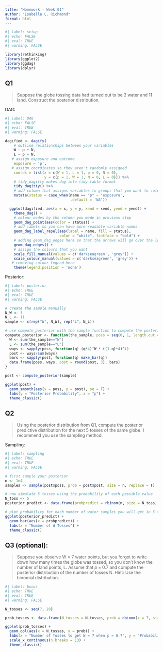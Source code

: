 ```yaml
---
title: "Homework - Week 01"
author: "Isabella C. Richmond"
format: html
---
```


```r
#| label: setup
#| echo: FALSE
#| eval: TRUE
#| warning: FALSE

library(rethinking)
library(ggplot2)
library(ggdag)
library(dplyr)
```


## Q1
> Suppose the globe tossing data had turned out to be 3 water and 11 land. Construct the posterior distribution.

DAG:

```r
#| label: DAG
#| echo: FALSE
#| eval: TRUE
#| warning: FALSE

dagified <- dagify(
    # outline relationships between your variables
    W ~ p + N,
    L ~ p + N,
   # assign exposure and outcome
    exposure = 'p',
   # assign coordinates so they aren't randomly assigned
    coords = list(x = c(W = 1, L = 1, p = 0, N = 0),
                  y = c(p = 1, W = 1, N = 0, L = 0))) %>%
    # tidy_dagitty makes dag into tidy table format
    tidy_dagitty() %>%
    # add column that assigns variables to groups that you want to colour code
    mutate(status = case_when(name == "p" ~ 'exposure',
                              .default = 'NA'))

  ggplot(dagified, aes(x = x, y = y, xend = xend, yend = yend)) +
    theme_dag() +
    # colour nodes by the column you made in previous step
    geom_dag_point(aes(color = status)) +
    # add labels so you can have more readable variable names
    geom_dag_label_repel(aes(label = name, fill = status),
                         color = "white", fontface = "bold") +
    # adding geom_dag_edges here so that the arrows will go over the labels
    geom_dag_edges() +
    # assign the colours that you want
    scale_fill_manual(values = c('darkseagreen', 'grey')) +
    scale_colour_manual(values = c('darkseagreen', 'grey')) +
   # removing colour legend here
    theme(legend.position = 'none')

```


Posterior: 

```r
#| label: posterior
#| echo: TRUE
#| eval: TRUE
#| warning: FALSE

# create the sample manually
N_W <- 3
N_L <- 11
sample <- c(rep("W", N_W), rep("L", N_L))

# use compute_posterior with the sample function to compute the posterior 
compute_posterior <- function(the_sample, poss = seq(0, 1, length.out = 1000)){
  W <- sum(the_sample=="W")
  L <- sum(the_sample=="L")
  ways <- sapply(poss, function(q) (q*4)^W * ((1-q)*4)^L)
  post <- ways/sum(ways)
  bars <- sapply(post, function(q) make_bar(q))
  data.frame(poss, ways, post = round(post, 3), bars)
}

post <- compute_posterior(sample)

ggplot(post) + 
  geom_smooth(aes(x = poss, y = post), se = F) + 
  labs(y = "Posterior Probability", x = "p") + 
  theme_classic()
```


## Q2
> Using the posterior distribution from Q1, compute the posterior predictive distribution for the next 5 tosses of the same globe. I recommend you use the sampling method.

Sampling: 

```r
#| label: sampling
#| echo: TRUE
#| eval: TRUE
#| warning: FALSE

# first sample your posterior 
n <- 1e4
samples <- sample(post$poss, prob = post$post, size = n, replace = T)

# now simulate 5 tosses using the probability of each possible value 
N_toss <- 5
posterior_predict <- data.frame(probpredict = rbinom(n, size = N_toss, prob = samples))

# plot probability for each number of water samples you will get in 5 tosses
ggplot(posterior_predict) + 
  geom_bar(aes(x = probpredict)) + 
  labs(x = "Number of W Tosses") + 
  theme_classic()
```

## Q3 (optional): 

> Suppose you observe W = 7 water points, but you forgot to write down how many times the globe was tossed, so you don't know the number of land points, L. Assume that *p* = 0.7 and compute the posterior distribution of the number of tosses N. Hint: Use the binomial distribution.

```r
#| label: bonus
#| echo: TRUE
#| eval: TRUE
#| warning: FALSE

N_tosses <- seq(7, 20)

prob_tosses <- data.frame(N_tosses = N_tosses, prob = dbinom(x = 7, size = N_tosses, prob = 0.7))

ggplot(prob_tosses) + 
  geom_col(aes(x = N_tosses, y = prob)) + 
  labs(x = "Number of Tosses to get W = 7 when p = 0.7", y = "Probability") + 
  scale_x_continuous(n.breaks = 13) + 
  theme_classic()

```




